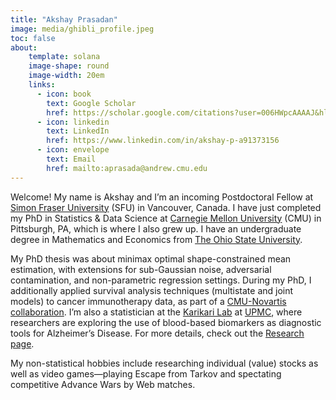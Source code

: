 ```yaml
---
title: "Akshay Prasadan"
image: media/ghibli_profile.jpeg
toc: false
about:
    template: solana
    image-shape: round
    image-width: 20em
    links: 
      - icon: book
        text: Google Scholar
        href: https://scholar.google.com/citations?user=006HWpcAAAAJ&hl=en&oi=ao
      - icon: linkedin
        text: LinkedIn
        href: https://www.linkedin.com/in/akshay-p-a91373156
      - icon: envelope
        text: Email
        href: mailto:aprasada@andrew.cmu.edu
---
```


Welcome! My name is Akshay and I'm an incoming Postdoctoral Fellow at [Simon Fraser University](https://www.sfu.ca/) (SFU) in Vancouver, Canada. I have just completed my PhD in Statistics \& Data Science at [Carnegie Mellon University](https://www.cmu.edu/dietrich/statistics-datascience/index.html) (CMU) in Pittsburgh, PA, which is where I also grew up. I have an undergraduate degree in Mathematics and Economics from [The Ohio State University](https://www.osu.edu/).

My PhD thesis was about minimax optimal shape-constrained mean estimation, with extensions for sub-Gaussian noise, adversarial contamination, and non-parametric regression settings. During my PhD, I additionally applied survival analysis techniques (multistate and joint models) to cancer immunotherapy data, as part of a [CMU-Novartis collaboration](https://www.cmu.edu/dietrich/news/news-stories/2020/june/greenhouse-novartis.html). I'm also a statistician at the [Karikari Lab](https://karikarilab.org/) at [UPMC](https://www.upmc.com/), where researchers are exploring the use of blood-based biomarkers as diagnostic tools for Alzheimer's Disease. For more details, check out the [Research page](research.qmd).

My non-statistical hobbies include researching individual (value) stocks as well as video games---playing Escape from Tarkov and spectating competitive Advance Wars by Web matches.

